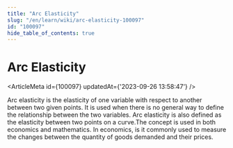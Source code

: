 ```yaml
---
title: "Arc Elasticity"
slug: "/en/learn/wiki/arc-elasticity-100097"
id: "100097"
hide_table_of_contents: true
---
```



# Arc Elasticity

<ArticleMeta id={100097} updatedAt={'2023-09-26 13:58:47'} />
<div className='border-solid border-b border-t-0 my-4 border-[var(--ifm-color-gray-300)]' />

Arc elasticity is the elasticity of one variable with respect to another between two given points. It is used when there is no general way to define the relationship between the two variables. Arc elasticity is also defined as the elasticity between two points on a curve.The concept is used in both economics and mathematics. In economics, is it commonly used to measure the changes between the quantity of goods demanded and their prices.
